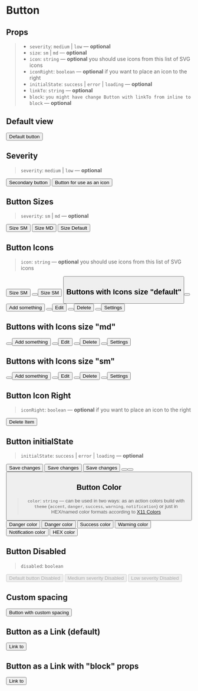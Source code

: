 
<Meta title="Components/Button" component={Button} />

# Button

## Props

> - `severity`: `medium` | `low` — **optional**
> - `size`: `sm` | `md` — **optional**
> - `icon`: `string` — **optional** you should use icons from this <LinkTo kind="components-svgicon--ui">list of SVG icons</LinkTo>
> - `iconRight`: `boolean` — **optional** if you want to place an icon to the right
> - `initialState`: `success` | `error` | `loading` — **optional**
> - `linkTo`: `string` — **optional**
> - `block`: `you might have change Button with linkTo from inline to block` — **optional**

## Default view

<Preview>
  <Story name="default">
    <Button initialState="success" href>
      Default button
    </Button>
  </Story>
</Preview>

## Severity

> `severity`: `medium` | `low` — **optional**

<Preview>
  <Story name="button/severity">
    <Flex justifyContent="space-evenly">
      <Button severity="medium">Secondary button</Button>
      <Button severity="low">Button for use as an icon</Button>
    </Flex>
  </Story>
</Preview>

## Button Sizes

> `severity`: `sm` | `md` — **optional**

<Preview>
  <Story name="size">
    <Flex justifyContent="space-evenly">
      <Button size="sm">Size SM</Button>
      <Button size="md">Size MD</Button>
      <Button>Size Default</Button>
    </Flex>
  </Story>
</Preview>

## Button Icons

> `icon`: `string` — **optional** you should use icons from this <LinkTo kind="components-svgicon--ui">list of SVG icons</LinkTo>

<Preview>
  <Story name="icons">
    <Flex justifyContent="space-evenly">
      <Button icon="plus">Size SM</Button>
      <Button icon="plus" />
      <Button icon="plus" severity="medium">
        Size SM
      </Button>
      <Button icon="plus" severity="medium" />
    </Flex>
  </Story>
</Preview>

## Buttons with Icons size "default"

<Preview>
  <Story name="icons/default">
    <Flex justifyContent="space-evenly">
      <Button severity="low" icon="plus" />
      <Button severity="low" icon="plus">
        Add something
      </Button>
      <Button severity="low" icon="edit" />
      <Button severity="low" icon="edit">
        Edit
      </Button>
      <Button severity="low" icon="trash" />
      <Button severity="low" icon="trash">
        Delete
      </Button>
      <Button severity="low" icon="settings" />
      <Button severity="low" icon="settings">
        Settings
      </Button>
    </Flex>
  </Story>
</Preview>

## Buttons with Icons size "md"

<Preview>
  <Story name="icons/md">
    <Flex justifyContent="space-evenly">
      <Button severity="low" size="md" icon="plus" />
      <Button severity="low" size="md" icon="plus">
        Add something
      </Button>
      <Button severity="low" size="md" icon="edit" />
      <Button severity="low" size="md" icon="edit" title="Edit">
        Edit
      </Button>
      <Button severity="low" size="md" icon="trash" />
      <Button severity="low" size="md" icon="trash">
        Delete
      </Button>
      <Button severity="low" size="md" icon="settings" />
      <Button severity="low" size="md" icon="settings">
        Settings
      </Button>
    </Flex>
  </Story>
</Preview>

## Buttons with Icons size "sm"

<Preview>
  <Story name="icons/sm">
    <Flex justifyContent="space-evenly">
      <Button severity="low" size="sm" icon="plus" />
      <Button severity="low" size="sm" icon="plus">
        Add something
      </Button>
      <Button severity="low" size="sm" icon="edit" />
      <Button severity="low" size="sm" icon="edit">
        Edit
      </Button>
      <Button severity="low" size="sm" icon="trash" />
      <Button severity="low" size="sm" icon="trash">
        Delete
      </Button>
      <Button severity="low" size="sm" icon="settings" />
      <Button severity="low" size="sm" icon="settings">
        Settings
      </Button>
    </Flex>
  </Story>
</Preview>

## Button Icon Right

> `iconRight`: `boolean` — **optional** if you want to place an icon to the right

<Preview>
  <Story name="iconRight">
    <Flex justifyContent="space-evenly">
      <Button iconRight severity="low" icon="trash">
        Delete Item
      </Button>
    </Flex>
  </Story>
</Preview>

## Button initialState

> `initialState`: `success` | `error` | `loading` — **optional**

<Preview>
  <Story name="initialState">
    <Flex justifyContent="space-evenly">
      <Button initialState="loading">Save changes</Button>
      <Button initialState="success">Save changes</Button>
      <Button initialState="error">Save changes</Button>
      <Button initialState="loading" />
      <Button initialState="success" />
      <Button initialState="error" />
    </Flex>
  </Story>
</Preview>

## Button Color

> `color`: `string` — can be used in two ways: as an action colors build with `theme` (`accent`, `danger`, `success`, `warning`, `notification`) or just in HEX/named color formats according to [X11 Colors](https://en.wikipedia.org/wiki/X11_color_names)

<Preview>
  <Story name="color">
    <Flex justifyContent="space-evenly">
      <Button color="danger" icon="danger">
        Danger color
      </Button>
      <Button color="danger" icon="danger" severity="medium">
        Danger color
      </Button>
      <Button color="success">Success color</Button>
      <Button color="warning">Warning color</Button>
      <Button color="notification">Notification color</Button>
      <Button color="#FF1493">HEX color</Button>
    </Flex>
  </Story>
</Preview>

## Button Disabled

> `disabled`: `boolean`

<Preview>
  <Story name="disabled">
    <Flex justifyContent="space-evenly">
      <Button disabled>Default button Disabled</Button>
      <Button severity="medium" disabled>
        Medium severity Disabled
      </Button>
      <Button severity="low" disabled>
        Low severity Disabled
      </Button>
    </Flex>
  </Story>
</Preview>

## Custom spacing

<Preview>
  <Story name="custom-spacing">
    <GnuiContainer>
      <p>
        <Button ml="3rem" mb="10rem" innerSpacing="0">
          Button with custom spacing
        </Button>
      </p>
    </GnuiContainer>
  </Story>
</Preview>

## Button as a Link (default)

<Preview>
  <Story name="button link">
    <Button linkTo="http://google.com" target="_blank">
      Link to
    </Button>
  </Story>
</Preview>

## Button as a Link with "block" props

<Preview>
  <Story name="button link block">
    <Button block linkTo="http://google.com" target="_blank">
      Link to
    </Button>
  </Story>
</Preview>
